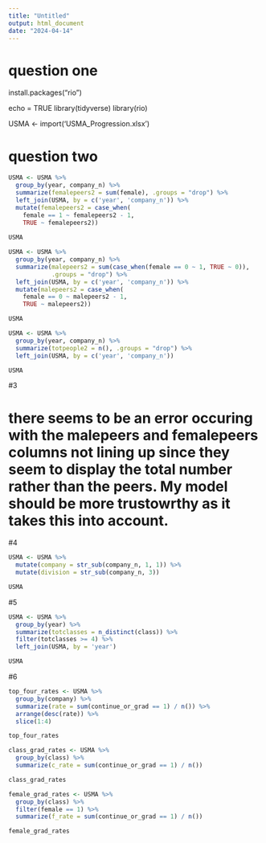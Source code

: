 ```yaml
---
title: "Untitled"
output: html_document
date: "2024-04-14"
---
```


# question one
install.packages("rio")

echo = TRUE
library(tidyverse)
library(rio)


USMA <- import('USMA_Progression.xlsx')

# question two
```r
USMA <- USMA %>%
  group_by(year, company_n) %>% 
  summarize(femalepeers2 = sum(female), .groups = "drop") %>%
  left_join(USMA, by = c('year', 'company_n')) %>%
  mutate(femalepeers2 = case_when(
    female == 1 ~ femalepeers2 - 1,
    TRUE ~ femalepeers2))
  
USMA
```

```r
USMA <- USMA %>%
  group_by(year, company_n) %>% 
  summarize(malepeers2 = sum(case_when(female == 0 ~ 1, TRUE ~ 0)),
            .groups = "drop") %>%
  left_join(USMA, by = c('year', 'company_n')) %>%
  mutate(malepeers2 = case_when(
    female == 0 ~ malepeers2 - 1,
    TRUE ~ malepeers2))

USMA
```

```r
USMA <- USMA %>% 
  group_by(year, company_n) %>%
  summarize(totpeople2 = n(), .groups = "drop") %>%
  left_join(USMA, by = c('year', 'company_n'))

USMA
```
#3

# there seems to be an error occuring with the malepeers and femalepeers columns not lining up since they seem to display the total number rather than the peers. My model should be more trustowrthy as it takes this into account.
#4
```r
USMA <- USMA %>%
  mutate(company = str_sub(company_n, 1, 1)) %>%
  mutate(division = str_sub(company_n, 3)) 

USMA
```
#5
```r
USMA <- USMA %>%
  group_by(year) %>%
  summarize(totclasses = n_distinct(class)) %>%
  filter(totclasses >= 4) %>%
  left_join(USMA, by = 'year')

USMA
```
#6
```r
top_four_rates <- USMA %>%
  group_by(company) %>%
  summarize(rate = sum(continue_or_grad == 1) / n()) %>%
  arrange(desc(rate)) %>%
  slice(1:4)

top_four_rates
```
```r
class_grad_rates <- USMA %>%
  group_by(class) %>%
  summarize(c_rate = sum(continue_or_grad == 1) / n())

class_grad_rates
```

```r
female_grad_rates <- USMA %>%
  group_by(class) %>%
  filter(female == 1) %>%
  summarize(f_rate = sum(continue_or_grad == 1) / n())

female_grad_rates
```